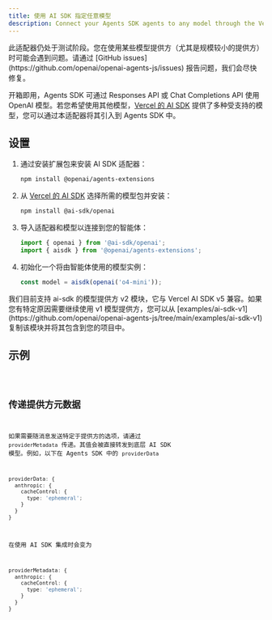 ```yaml
---
title: 使用 AI SDK 指定任意模型
description: Connect your Agents SDK agents to any model through the Vercel's AI SDK
---
```



<Aside type="caution">
  此适配器仍处于测试阶段。您在使用某些模型提供方（尤其是规模较小的提供方）时可能会遇到问题。请通过
  [GitHub issues](https://github.com/openai/openai-agents-js/issues)
  报告问题，我们会尽快修复。
</Aside>

开箱即用，Agents SDK 可通过 Responses API 或 Chat Completions API 使用 OpenAI 模型。若您希望使用其他模型，[Vercel 的 AI SDK](https://sdk.vercel.ai/) 提供了多种受支持的模型，您可以通过本适配器将其引入到 Agents SDK 中。

## 设置

<Steps>

1. 通过安装扩展包来安装 AI SDK 适配器：

   ```bash
   npm install @openai/agents-extensions
   ```

2. 从 [Vercel 的 AI SDK](https://ai-sdk.dev/docs/foundations/providers-and-models) 选择所需的模型包并安装：

   ```bash
   npm install @ai-sdk/openai
   ```

3. 导入适配器和模型以连接到您的智能体：

   ```typescript
   import { openai } from '@ai-sdk/openai';
   import { aisdk } from '@openai/agents-extensions';
   ```

4. 初始化一个将由智能体使用的模型实例：

   ```typescript
   const model = aisdk(openai('o4-mini'));
   ```

</Steps>

<Aside type="caution">
  我们目前支持 ai-sdk 的模型提供方 v2 模块，它与 Vercel AI SDK v5
  兼容。如果您有特定原因需要继续使用 v1 模型提供方，您可以从
  [examples/ai-sdk-v1](https://github.com/openai/openai-agents-js/tree/main/examples/ai-sdk-v1)
  复制该模块并将其包含到您的项目中。
</Aside>

## 示例

<Code lang="typescript" code={aiSdkSetupExample} title="AI SDK 设置" />

## 传递提供方元数据

如果需要随消息发送特定于提供方的选项，请通过 `providerMetadata` 传递。其值会被直接转发到底层 AI SDK 模型。例如，以下在 Agents SDK 中的 `providerData`

```ts
providerData: {
  anthropic: {
    cacheControl: {
      type: 'ephemeral';
    }
  }
}
```

在使用 AI SDK 集成时会变为

```ts
providerMetadata: {
  anthropic: {
    cacheControl: {
      type: 'ephemeral';
    }
  }
}
```
